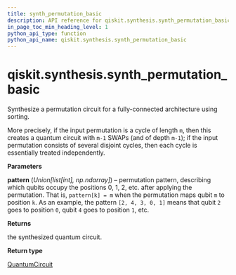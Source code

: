 ```yaml
---
title: synth_permutation_basic
description: API reference for qiskit.synthesis.synth_permutation_basic
in_page_toc_min_heading_level: 1
python_api_type: function
python_api_name: qiskit.synthesis.synth_permutation_basic
---
```


# qiskit.synthesis.synth\_permutation\_basic

<Function id="qiskit.synthesis.synth_permutation_basic" isDedicatedPage={true} github="https://github.com/qiskit/qiskit/tree/stable/0.23/qiskit/synthesis/permutation/permutation_full.py" signature="synth_permutation_basic(pattern)">
  Synthesize a permutation circuit for a fully-connected architecture using sorting.

  More precisely, if the input permutation is a cycle of length `m`, then this creates a quantum circuit with `m-1` SWAPs (and of depth `m-1`); if the input permutation consists of several disjoint cycles, then each cycle is essentially treated independently.

  **Parameters**

  **pattern** (*Union\[list\[int], np.ndarray]*) – permutation pattern, describing which qubits occupy the positions 0, 1, 2, etc. after applying the permutation. That is, `pattern[k] = m` when the permutation maps qubit `m` to position `k`. As an example, the pattern `[2, 4, 3, 0, 1]` means that qubit `2` goes to position `0`, qubit `4` goes to position `1`, etc.

  **Returns**

  the synthesized quantum circuit.

  **Return type**

  [QuantumCircuit](qiskit.circuit.QuantumCircuit "qiskit.circuit.QuantumCircuit")
</Function>

